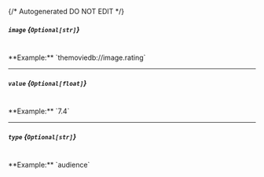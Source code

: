 {/* Autogenerated DO NOT EDIT  */}
##### `image` *{`Optional[str]`}*
<br/>
**Example:** `themoviedb://image.rating`

---
##### `value` *{`Optional[float]`}*
<br/>
**Example:** `7.4`

---
##### `type` *{`Optional[str]`}*
<br/>
**Example:** `audience`


